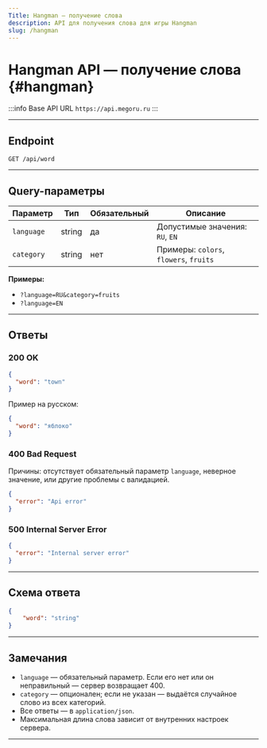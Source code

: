 ```yaml
---
Title: Hangman — получение слова
description: API для получения слова для игры Hangman
slug: /hangman
---
```


# Hangman API — получение слова {#hangman}

:::info Base API URL
`https://api.megoru.ru`
:::

---

## Endpoint

```
GET /api/word
```

---

## Query-параметры

| Параметр   | Тип    | Обязательный | Описание                               |
|------------|--------|--------------|----------------------------------------|
| `language` | string | да           | Допустимые значения: `RU`, `EN`        |
| `category` | string | нет          | Примеры: `colors`, `flowers`, `fruits` |

**Примеры:**
- `?language=RU&category=fruits`
- `?language=EN`

---

## Ответы

### 200 OK
```json
{
  "word": "town"
}
```
Пример на русском:
```json
{
  "word": "яблоко"
}
```

### 400 Bad Request
Причины: отсутствует обязательный параметр `language`, неверное значение, или другие проблемы с валидацией.

```json
{
  "error": "Api error"
}
```

### 500 Internal Server Error
```json
{
  "error": "Internal server error"
}
```

---

## Схема ответа
```json
{
    "word": "string"
}
```

---

## Замечания
- `language` — обязательный параметр. Если его нет или он неправильный — сервер возвращает 400.
- `category` — опционален; если не указан — выдаётся случайное слово из всех категорий.
- Все ответы — в `application/json`.
- Максимальная длина слова зависит от внутренних настроек сервера.

---